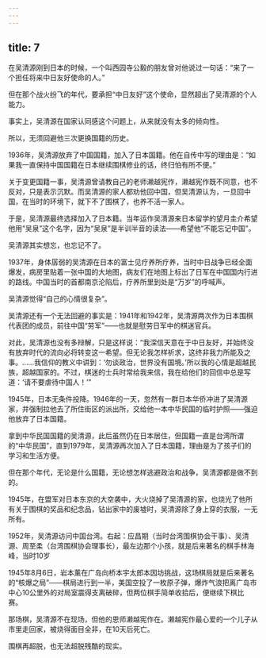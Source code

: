 ```yaml
---
---
---
```

title: 7
---



在吴清源刚到日本的时候，一个叫西园寺公毅的朋友曾对他说过一句话：“来了一个担任将来中日友好使命的人。”

但在那个战火纷飞的年代，要承担“中日友好”这个使命，显然超出了吴清源的个人能力。

事实上，吴清源在国家认同感这个问题上，从来就没有太多的倾向性。

所以，无须回避他三次更换国籍的历史。

1936年，吴清源放弃了中国国籍，加入了日本国籍。他在自传中写的理由是：“如果我一直保持中国国籍在日本继续围棋修业的话，终归怕有所不便。”

关于变更国籍一事，吴清源曾请教自己的老师濑越宪作，濑越宪作既不同意，也不反对，只是表示沉默。而吴清源的家人都劝他回中国，但吴清源认为，一旦回中国，在当时的环境下，就下不了围棋了，也养不活一家人。

于是，吴清源最终选择加入了日本籍。当年运作吴清源来日本留学的望月圭介希望他用“吴泉”这个名字，因为“吴泉”是半训半音的读法——希望他“不能忘记中国”。

吴清源其实想忘，也忘记不了。

1937年，身体孱弱的吴清源在日本的富士见疗养所疗养，当时中日战争已经全面爆发，病房里贴着一张中国的大地图，病友们在地图上标出了日军在中国国内行进的路线。中国当时的首都南京沦陷后，疗养所里到处是“万岁”的呼喊声。

吴清源觉得“自己的心情很复杂”。

吴清源还有一个无法回避的事实是：1941年和1942年，吴清源两次作为日本围棋代表团的成员，前往中国“劳军”——也就是慰劳日军中的棋迷官兵。

对此，吴清源也没有多辩解，只是这样说：“我深信天意在于中日友好，并始终没有放弃时代的流向必将转变这一希望。但无论我怎样祈求，这终非我力所能及之事。……我信仰的教义中讲到：‘勿谈政治，世界没有国境。’所以我的心情是超越民族，超越国家的。不过，棋迷的士兵时常给我来信，我在给他们的回信中总是写道：‘请不要虐待中国人！’”

1945年，日本无条件投降。1946年的一天，忽然有一群日本华侨冲进了吴清源家，并强制拉他去了所住街区的派出所，交给他一本中华民国的临时护照——强迫他放弃了日本国籍。

拿到中华民国国籍的吴清源，此后虽然仍在日本居住，但国籍一直是台湾所谓的“中华民国”，直到1979年，吴清源再次加入了日本国籍，理由是为了孩子们的学习和生活方便。

但在那个年代，无论是什么国籍，无论想怎样逃避政治和战争，吴清源都是做不到的。

1945年，在盟军对日本东京的大空袭中，大火烧掉了吴清源的家，也烧光了他所有关于围棋的奖品和纪念品，钻出家中的废墟时，吴清源除了身上穿的衣服，一无所有。

1952年，吴清源访问中国台湾。右起：应昌期（当时台湾围棋协会干事）、吴清源、周至柔（台湾围棋协会理事长），最左边那个小孩，就是后来著名的棋手林海峰，当时10岁



1945年8月6日，岩本薰在广岛向桥本宇太郎本因坊挑战，这场棋局就是后来著名的“核爆之局”——棋局进行到一半，美国空投了一枚原子弹，爆炸气浪把离广岛市中心10公里外的对局室震得支离破碎，但两位棋手简单收拾后，便继续下棋比赛。

那场棋，吴清源不在现场，但他的恩师濑越宪作在。濑越宪作最心爱的一个儿子从市里走回家，被烧得面目全非，在10天后死亡。

围棋再超脱，也无法超脱残酷的现实。